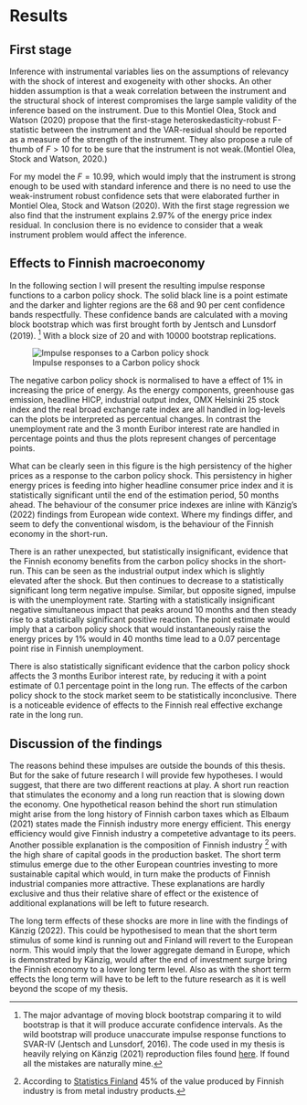 # Results

## First stage

Inference with instrumental variables lies on the assumptions of relevancy with the shock of interest and exogeneity with other shocks. An other hidden assumption is that a weak correlation between the instrument and the structural shock of interest compromises the large sample validity of the inference based on the instrument. Due to this Montiel Olea, Stock and Watson (2020) propose that the first-stage heteroskedasticity-robust F-statistic between the instrument and the VAR-residual should be reported as a measure of the strength of the instrument. They also propose a rule of thumb of $F > 10$ for to be sure that the instrument is not weak.(Montiel Olea, Stock and Watson, 2020.)

For my model the $F = 10.99$, which would imply that the instrument is strong enough to be used with standard inference and there is no need to use the weak-instrument robust confidence sets that were elaborated further in Montiel Olea, Stock and Watson (2020). With the first stage regression we also find that the instrument explains $2.97\%$ of the energy price index residual. In conclusion there is no evidence to consider that a weak instrument problem would affect the inference.

## Effects to Finnish macroeconomy

In the following section I will present the resulting impulse response functions to a carbon policy shock. The solid black line is a point estimate and the darker and lighter regions are the 68 and 90 per cent confidence bands respectfully. These confidence bands are calculated with a moving block bootstrap which was first brought forth by Jentsch and Lunsdorf (2019). ^[The major advantage of moving block bootstrap comparing it to wild bootstrap is that it will produce accurate confidence intervals. As the wild bootstrap will produce unaccurate impulse response functions to SVAR-IV (Jentsch and Lunsdorf, 2016). The code used in my thesis is heavily relying on Känzig (2021) reproduction files found [here](https://github.com/dkaenzig/replicationOilSupplyNews). If found all the mistakes are naturally mine.] With a block size of 20 and with $10 000$ bootstrap replications.  

![Impulse responses to a Carbon policy shock](Slide_pictures/final_irf.png){}

The negative carbon policy shock is normalised to have a effect of $1\%$ in increasing the price of energy. As the energy components, greenhouse gas emission, headline HICP, industrial output index,  OMX Helsinki 25 stock index and the real broad exchange rate index are all handled in log-levels can the plots be interpreted as percentual changes. In contrast the unemployment rate and the 3 month Euribor interest rate are handled in percentage points and thus the plots represent changes of percentage points.

What can be clearly seen in this figure is the high persistency of the higher prices as a response to the carbon policy shock. This persistency in higher energy prices is feeding into higher headline consumer price index and it is statistically significant until the end of the estimation period, $50$ months ahead. The behaviour of the consumer price indexes are inline with Känzig's (2022) findings from European wide context. Where my findings differ, and seem to defy the conventional wisdom, is the behaviour of the Finnish economy in the short-run. 

There is an rather unexpected, but statistically insignificant, evidence that the Finnish economy benefits from the carbon policy shocks in the short-run. This can be seen as the industrial output index which is slightly elevated after the shock. But then continues to decrease to a statistically significant long term negative impulse. Similar, but opposite signed, impulse is with the unemployment rate. Starting with a statistically insignificant negative simultaneous impact that peaks around 10 months and then steady rise to a statistically significant positive reaction. The point estimate would imply that a carbon policy shock that would instantaneously raise the energy prices by 1% would in $40$ months time lead to a $0.07$ percentage point rise in Finnish unemployment. 

There is also statistically significant evidence that the carbon policy shock affects the 3 months Euribor interest rate, by reducing it with a point estimate of 0.1 percentage point in the long run. The effects of the carbon policy shock to the stock market seem to be statistically inconclusive. There is a noticeable evidence of effects to the Finnish real effective exchange rate in the long run.    

## Discussion of the findings

The reasons behind these impulses are outside the bounds of this thesis. But for the sake of future research I will provide few hypotheses. I would suggest, that there are two different reactions at play. A short run reaction that stimulates the economy and a long run reaction that is slowing down the economy. One hypothetical reason behind the short run stimulation might arise from the long history of Finnish carbon taxes which as Elbaum (2021) states made the Finnish industry more energy efficient. This energy efficiency would give Finnish industry a competetive advantage to its peers. Another possible explanation is the composition of Finnish industry ^[According to [Statistics Finland](https://www.stat.fi/til/tti/2020/tti_2020_2021-07-01_tie_001_en.html) 45% of the value produced by Finnish industry is from metal industry products.]  with the high share of capital goods in the production basket. The short term stimulus emerge due to the other European countries investing to more sustainable capital which would, in turn make the products of Finnish industrial companies more attractive. These explanations are hardly exclusive and thus their relative share of effect or the existence of additional explanations will be left to future research.

The long term effects of these shocks are more in line with the findings of Känzig (2022). This could be hypothesised to mean that the short term stimulus of some kind is running out and Finland will revert to the European norm. This would imply that the lower aggregate demand in Europe, which is demonstrated by Känzig, would after the end of investment surge bring the Finnish economy to a lower long term level. Also as with the short term effects the long term will have to be left to the future research as it is well beyond the scope of my thesis. 
